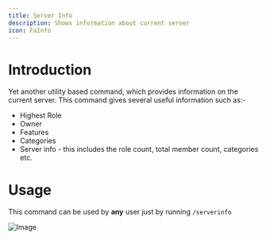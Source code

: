 ```yaml
---
title: Server Info
description: Shows information about current server
icon: FaInfo
---
```


# Introduction

Yet another utility based command, which provides information on the current server. This command gives several useful information such as:-

- Highest Role
- Owner
- Features
- Categories
- Server info - this includes the role count, total member count, categories etc.

# Usage

This command can be used by **any** user just by running `/serverinfo`

![Image](/serverinfo.png)
